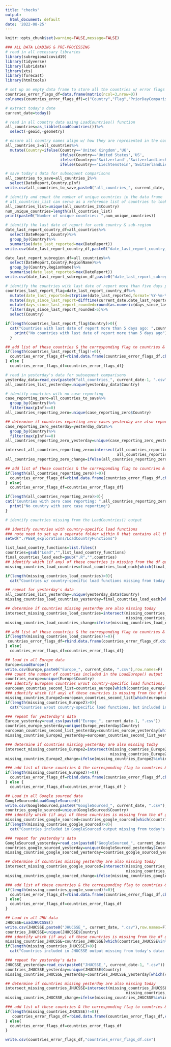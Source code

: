 ---
title: "checks"
output:
  html_document: default
date: '2022-08-25'
---

```{r setup, include=FALSE}
knitr::opts_chunk$set(warning=FALSE,message=FALSE)
```


```{r, warning=FALSE}
### ALL DATA LOADING & PRE-PROCESSING
# read in all necessary libraries
library(subregionalcovid19)
library(tidyverse)
library(lubridate)
library(xts)
library(forecast)
library(htmltools)

# set up an empty data frame to store all the countries w/ error flags and specify what these flags are
countries_error_flags_df=data.frame(matrix(ncol=3,nrow=0))
colnames(countries_error_flags_df)=c("Country","Flag","PriorDayComparison")

# extract today's date
current_date=today()

# read in all country data using LoadCountries() function
all_countries=as_tibble(LoadCountries())%>%
  select(-geoid,-geometry)

# ensure all country names align w/ how they are represented in the country-specific load functions
all_countries_2=all_countries%>%
  mutate(Country=ifelse(Country=='United Kingdom','UK',
                        ifelse(Country=='United States','US',
                        ifelse(Country=='Switzerland','SwitzerlandLiechtenstein',
                        ifelse(Country=='Liechtenstein','SwitzerlandLiechtenstein',Country)))))

# save today's data for subsequent comparisons
all_countries_to_save=all_countries_2%>%
  select(DateReport,Country,pInf)
write.csv(all_countries_to_save,paste0("all_countries_", current_date, ".csv"),row.names=F)

```

```{r}
# identify and count the number of unique countries in the data frame
# all_countries_list can serve as a reference list of countries to look out for 
all_countries_list=unique(all_countries_2$Country)
num_unique_countries=length(all_countries_list)
print(paste0("Number of unique countries: ",num_unique_countries))
```

```{r}
# identify the last date of report for each country & sub-region
date_last_report_country_df=all_countries%>%
  select(DateReport,Country)%>%
  group_by(Country)%>%
  summarise(date_last_reported=max(DateReport))
write.csv(date_last_report_country_df,paste0("date_last_report_country_df_", current_date, ".csv"),row.names=F)

date_last_report_subregion_df=all_countries%>%
  select(DateReport,Country,RegionName)%>%
  group_by(Country,RegionName)%>%
  summarise(date_last_reported=max(DateReport))
write.csv(date_last_report_subregion_df,paste0("date_last_report_subregion_df_", current_date, ".csv"),row.names=F)
```

```{r}
# identify the countries with last date of report more than five days prior to the current day 
countries_last_report_flag=date_last_report_country_df%>%
  mutate(date_last_reported=strptime(date_last_reported,format='%Y-%m-%d'))%>%
  mutate(days_since_last_report=difftime(current_date,date_last_reported,units='days'))%>%
  mutate(days_since_last_report_rounded=round(as.numeric(days_since_last_report)))%>%
  filter(days_since_last_report_rounded>5)%>%
  select(Country)

if(length(countries_last_report_flag$Country)>0){
  cat("Countries with last date of report more than 5 days ago: ",countries_last_report_flag$Country, sep='\n')} else{
    print("No countries with last date of report more than 5 days ago")
  }

## add list of these countries & the corresponding flag to countries & errors data frame
if(length(countries_last_report_flag)!=0){
  countries_error_flags_df=rbind.data.frame(countries_error_flags_df,cbind.data.frame(Country=countries_last_report_flag,Flag='Date of last report more than five days prior',PriorDayComparison=NA)) 
} else {
  countries_error_flags_df=countries_error_flags_df}
```




```{r}
# read in yesterday's data for subsequent comparisons
yesterday_data=read_csv(paste0("all_countries_", current_date-1, ".csv"))
all_countries_list_yesterday=unique(yesterday_data$Country)

```


```{r}
# identify countries with no case reporting
case_reporting_zero=all_countries_to_save%>%
  group_by(Country)%>%
  filter(max(pInf)==0)
all_countries_reporting_zero=unique(case_reporting_zero$Country)

## determine if countries reporting zero cases yesterday are also reporting zero cases today
case_reporting_zero_yesterday=yesterday_data%>%
  group_by(Country)%>%
  filter(max(pInf)==0)
all_countries_reporting_zero_yesterday=unique(case_reporting_zero_yesterday$Country)

intersect_all_countries_reporting_zero=intersect(all_countries_reporting_zero,
                                                 all_countries_reporting_zero_yesterday)
all_countries_reporting_zero_change=ifelse(all_countries_reporting_zero%in%intersect_all_countries_reporting_zero,"same","new")

## add list of these countries & the corresponding flag to countries & errors data frame
if(length(all_countries_reporting_zero)!=0){
  countries_error_flags_df=rbind.data.frame(countries_error_flags_df,cbind.data.frame(Country=all_countries_reporting_zero,Flag='Zero case reporting',PriorDayComparison=all_countries_reporting_zero_change))
} else{
  countries_error_flags_df=countries_error_flags_df}

if(length(all_countries_reporting_zero)>0){
cat("Countries with zero case reporting: ",all_countries_reporting_zero, sep='\n')} else{
  print("No country with zero case reporting")
}
```

```{r}
# identify countries missing from the LoadCountries() output

## identify countries with country-specific load functions
### note need to set up a separate folder within R that contains all the LoadCountryFunctions, from which to read file names
setwd("./PEER_explorations/LoadCountryFunctions")

list_load_country_functions=list.files()
countries=gsub("Load","",list_load_country_functions)
final_countries_load_each=gsub(".R","",countries)
## identify which (if any) of these countries is missing from the df generated upon running LoadCountries()
missing_countries_load_countries=final_countries_load_each[which(final_countries_load_each%in%all_countries_list==FALSE)]

if(length(missing_countries_load_countries)>0){
  cat("Countries w/ country-specific load functions missing from today's data: ",missing_countries_load_countries,sep='\n') } else { print ("No countries w/ country-specific load functions missing from today's data")}

## repeat for yesterday's data
all_countries_list_yesterday=unique(yesterday_data$Country)
missing_countries_load_countries_yesterday=final_countries_load_each[which(final_countries_load_each%in%all_countries_list_yesterday==FALSE)]

## determine if countries missing yesterday are also missing today
intersect_missing_countries_load_countries=intersect(missing_countries_load_countries,
                                                     missing_countries_load_countries_yesterday)
missing_countries_load_countries_change=ifelse(missing_countries_load_countries%in%intersect_missing_countries_load_countries,"same","new")

## add list of these countries & the corresponding flag to countries & errors data frame
if(length(missing_countries_load_countries)!=0){
 countries_error_flags_df=rbind.data.frame(countries_error_flags_df,cbind.data.frame(Country=missing_countries_load_countries,Flag='Country-specific Load function did not run',PriorDayComparison=missing_countries_load_countries_change))
} else{
  countries_error_flags_df=countries_error_flags_df}

```

```{r}
## load in all Europe data
Europe=LoadEurope()
write.csv(Europe,paste0("Europe_", current_date, ".csv"),row.names=F)
### count the number of countries included in the LoadEurope() output
countries_europe=unique(Europe$Country)
### identify European countries w/out country-specific load functions, which are included in LoadEurope()
european_countries_second_list=countries_europe[which(countries_europe%in%final_countries_load_each==FALSE)]
### identify which (if any) of these countries is missing from the df generated upon running LoadCountries()
missing_countries_Europe2=european_countries_second_list[which(european_countries_second_list%in%all_countries_list==FALSE)]
if(length(missing_countries_Europe2)>0){
  cat("Countries w/out country-specific load functions, but included in LoadEurope() output missing from today's data: ",missing_countries_Europe2,sep='\n')} else {print("No countries w/out country-specific load functions but included in LoadEurope() output missing from today's data")}

### repeat for yesterday's data
Europe_yesterday=read_csv(paste0("Europe_", current_date-1, ".csv"))
countries_europe_yesterday=unique(Europe_yesterday$Country)
european_countries_second_list_yesterday=countries_europe_yesterday[which(countries_europe_yesterday%in%final_countries_load_each==FALSE)]
missing_countries_Europe2_yesterday=european_countries_second_list_yesterday[which(european_countries_second_list_yesterday%in%all_countries_list_yesterday==FALSE)]

### determine if countries missing yesterday are also missing today
intersect_missing_countries_Europe2=intersect(missing_countries_Europe2,
                                              missing_countries_Europe2_yesterday)
missing_countries_Europe2_change=ifelse(missing_countries_Europe2%in%intersect_missing_countries_Europe2,"same","new")

### add list of these countries & the corresponding flag to countries & errors data frame
if(length(missing_countries_Europe2)!=0){
  countries_error_flags_df=rbind.data.frame(countries_error_flags_df,cbind.data.frame(Country=missing_countries_Europe2,Flag='Failed to produce output within LoadEurope() function (among those w/out a country-specific Load function)' ,PriorDayComparison=missing_countries_Europe2_change))
} else {
  countries_error_flags_df=countries_error_flags_df }

```

```{r}
## Load in all Google sourced data
GoogleSourced=LoadGoogleSourced()
write.csv(GoogleSourced,paste0("GoogleSourced_", current_date, ".csv"),row.names=F)
countries_google_sourced=unique(GoogleSourced$Country)
### identify which (if any) of these countries is missing from the df generated upon running LoadCountries()
missing_countries_google_sourced=countries_google_sourced[which(countries_google_sourced%in%all_countries_list==FALSE)]
if(length(missing_countries_google_sourced)>0){
  cat("Countries included in GoogleSourced output missing from today's data: ",missing_countries_google_sourced,sep='\n')} else{print("No countries included in GoogleSourced output missing from today's data")}

### repeat for yesterday's data
GoogleSourced_yesterday=read_csv(paste0("GoogleSourced_", current_date-1, ".csv"))
countries_google_sourced_yesterday=unique(GoogleSourced_yesterday$Country)
missing_countries_google_sourced_yesterday=countries_google_sourced_yesterday[which(countries_google_sourced_yesterday%in%all_countries_list_yesterday==FALSE)]

## determine if countries missing yesterday are also missing today
intersect_missing_countries_google_sourced=intersect(missing_countries_google_sourced,
                                                     missing_countries_google_sourced_yesterday)
missing_countries_google_sourced_change=ifelse(missing_countries_google_sourced%in%intersect_missing_countries_google_sourced,"same","new")

### add list of these countries & the corresponding flag to countries & errors data frame
if(length(missing_countries_google_sourced)!=0){
  countries_error_flags_df=rbind.data.frame(countries_error_flags_df,cbind.data.frame(Country=missing_countries_google_sourced,Flag='Failed to produce output within LoadGoogleSourced() function' ,PriorDayComparison=missing_countries_google_sourced_change))
} else{
  countries_error_flags_df=countries_error_flags_df
}
```

```{r}
## Load in all JHU data
JHUCSSE=LoadJHUCSSE()
write.csv(JHUCSSE,paste0("JHUCSSE_", current_date, ".csv"),row.names=F)
countries_JHUCSSE=unique(JHUCSSE$Country)
### identify which (if any) of these countries is missing from the df generated upon running LoadCountries()
missing_countries_JHUCSSE=countries_JHUCSSE[which(countries_JHUCSSE%in%all_countries_list==FALSE)]
if(length(missing_countries_JHUCSSE)>0){
  cat("Countries included in JHUCSSE output missing from today's data: ",missing_countries_JHUCSSE,sep='\n')} else{"No countries included in JHUCSSE output missing from today's data"}

### repeat for yesterday's data
JHUCSSE_yesterday=read_csv(paste0("JHUCSSE_", current_date-1, ".csv"))
countries_JHUCSSE_yesterday=unique(JHUCSSE$Country)
missing_countries_JHUCSSE_yesterday=countries_JHUCSSE_yesterday[which(countries_JHUCSSE_yesterday%in%all_countries_list_yesterday==FALSE)]

## determine if countries missing yesterday are also missing today
intersect_missing_countries_JHUCSSE=intersect(missing_countries_JHUCSSE,
                                                     missing_countries_JHUCSSE_yesterday)
missing_countries_JHUCSSE_change=ifelse(missing_countries_JHUCSSE%in%intersect_missing_countries_JHUCSSE,"same","new")

### add list of these countries & the corresponding flag to countries & errors data frame
if(length(missing_countries_JHUCSSE)!=0){
   countries_error_flags_df=rbind.data.frame(countries_error_flags_df,cbind.data.frame(Country=missing_countries_JHUCSSE,Flag='Failed to produce output within LoadJHUCSSE() function' ,PriorDayComparison=missing_countries_JHUCSSE_change))
} else{
  countries_error_flags_df=countries_error_flags_df
}
```


```{r}
write.csv(countries_error_flags_df,"countries_error_flags_df.csv")
```